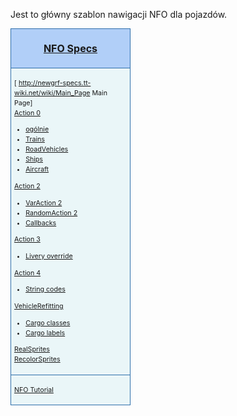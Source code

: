 <noinclude>{{pl/ExtraZi/inne strony|en=newgrf-specs.tt-wiki.net/wiki/Template:NFONavVehicles
|pl=Template:ExtraZi/NFONavVehicles
}}<!-- {{-}}--><!--<br>{{ambox | text = w trakcie edycji.}}--></noinclude>
<noinclude>Jest to główny szablon nawigacji NFO dla pojazdów.</noinclude>
<div style="width:180px; border:1px solid #2f6fab; background:#b1cff8; padding:5px; -moz-border-radius-topleft:5px; -moz-border-radius-topright:5px; font-size: 12pt;">
<center><strong><font size="3">[[pl/Extrazi/specs.tt|NFO Specs]]</font></strong></center>
</div>
<div style="width:180px;  border:1px solid #2f6fab; border-top-width: 0px; background:#eaf6f8; padding:5px; font-size: 8pt; line-height: 12pt;">

;[<!--[-->http://newgrf-specs.tt-wiki.net/wiki/Main_Page<!--|--> Main Page]<!--]-->
;[[pl/Extrazi/specs.tt/Action0|Action 0]]
*[[pl/Extrazi/specs.tt/Action0/Vehicles|<!--general-->ogólnie]]
*[[pl/Extrazi/specs.tt/Action0/Vehicles/Trains|Trains]]
*[[pl/Extrazi/specs.tt/Action0/Vehicles/RoadVehicles|RoadVehicles]]
*[[pl/Extrazi/specs.tt/Action0/Vehicles/Ships|Ships]]
*[[pl/Extrazi/specs.tt/Action0/Vehicles/Planes|Aircraft]]
;[[pl/Extrazi/specs.tt/Action2|Action 2]]
*[[pl/Extrazi/specs.tt/VariationalAction2/Vehicles|VarAction 2]]
*[[pl/Extrazi/specs.tt/RandomAction2#Vehicles|RandomAction 2]]
*[[pl/Extrazi/specs.tt/Callbacks|Callbacks]]
;[[pl/Extrazi/specs.tt/Action3|Action 3]]
*[[pl/Extrazi/specs.tt/Action3LiveryOverride|Livery override]]
;[[pl/Extrazi/specs.tt/Action4|Action 4]]
*[[pl/Extrazi/specs.tt/StringCodes|String codes]]

;[[pl/Extrazi/specs.tt/VehicleRefitting|VehicleRefitting]]
*[[pl/Extrazi/specs.tt/Action0/Cargos#CargoClasses (16)|Cargo classes]]
*[[pl/Extrazi/specs.tt/CargoTypes|Cargo labels]]

;[[pl/Extrazi/specs.tt/RealSprites|RealSprites]]
;[[pl/Extrazi/specs.tt/RecolorSprites|RecolorSprites]]

</div>
<div style="width:180px;  border:1px solid #2f6fab; border-top-width: 0px; background:#eaf6f8; padding:5px; font-size: 8pt; line-height: 12pt;">

;[[pl/<!--ttwiki/GRFTutorial--><!--http///www.tt-wiki.net/wiki/-->user/extrazi/NFOTutorial| NFO Tutorial]]

</div>
<noinclude>[[Category:pl/User/Extrazi/szablony|{{PAGENAME}}]]</noinclude>